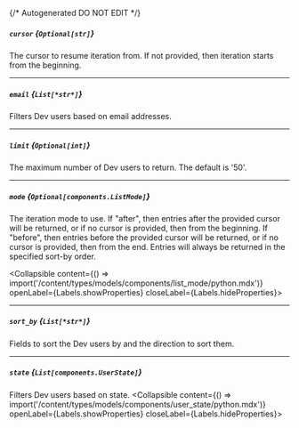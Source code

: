 {/* Autogenerated DO NOT EDIT  */}

##### `cursor` *{`Optional[str]`}*
The cursor to resume iteration from. If not provided, then
iteration starts from the beginning.


---
##### `email` *{`List[*str*]`}*
Filters Dev users based on email addresses.

---
##### `limit` *{`Optional[int]`}*
The maximum number of Dev users to return. The default is '50'.


---
##### `mode` *{`Optional[components.ListMode]`}*
The iteration mode to use. If "after", then entries after the provided
cursor will be returned, or if no cursor is provided, then from the
beginning. If "before", then entries before the provided cursor will be
returned, or if no cursor is provided, then from the end. Entries will
always be returned in the specified sort\-by order.

<Collapsible content={() => import('/content/types/models/components/list_mode/python.mdx')} openLabel={Labels.showProperties} closeLabel={Labels.hideProperties}>
</Collapsible>

---
##### `sort_by` *{`List[*str*]`}*
Fields to sort the Dev users by and the direction to sort them.


---
##### `state` *{`List[components.UserState]`}*
Filters Dev users based on state.
<Collapsible content={() => import('/content/types/models/components/user_state/python.mdx')} openLabel={Labels.showProperties} closeLabel={Labels.hideProperties}>
</Collapsible>


